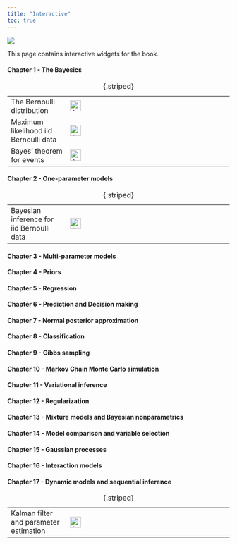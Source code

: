 ```yaml
---
title: "Interactive"
toc: true
---
```


![](figs/linocut_forest.png)

This page contains interactive widgets for the book.

#### Chapter 1 - The Bayesics

|                                       |                                                                                                                                                                                                               |     |     |
|-------------------|------------------|------------------|------------------|
| The Bernoulli distribution            | [![Bernoulli distribution](figs/Observable.svg){alt="Julia" fig-alt="The Bernoulli distribution" fig-align="left" width="25"}](https://observablehq.com/@mattiasvillani/bernoulli-distribution)               |     |     |
| Maximum likelihood iid Bernoulli data | [![ML for iid Bernoulli data](figs/Observable.svg){alt="Julia" fig-alt="The Bernoulli distribution" fig-align="left" width="25"}](https://observablehq.com/@mattiasvillani/maximum-likelihood-bernoulli-data) |     |     |
| Bayes' theorem for events             | [![Bayes theorem for events](figs/Observable.svg){alt="Julia" fig-alt="The Bernoulli distribution" fig-align="left" width="25"}](https://observablehq.com/@mattiasvillani/bayes-theorem-for-events)           |     |     |

: {.striped}

#### Chapter 2 - One-parameter models

|                                           |                                                                                                                   |     |     |
|-------------------|------------------|------------------|------------------|
| Bayesian inference for iid Bernoulli data | [![Julia](figs/Observable.svg){alt="Julia" fig-alt="The Bernoulli distribution" fig-align="left" width="25"}](#0) |     |     |

: {.striped}

#### Chapter 3 - Multi-parameter models

#### Chapter 4 - Priors

#### Chapter 5 - Regression

#### Chapter 6 - Prediction and Decision making

#### Chapter 7 - Normal posterior approximation

#### Chapter 8 - Classification

#### Chapter 9 - Gibbs sampling

#### Chapter 10 - Markov Chain Monte Carlo simulation

#### Chapter 11 - Variational inference

#### Chapter 12 - Regularization

#### Chapter 13 - Mixture models and Bayesian nonparametrics

#### Chapter 14 - Model comparison and variable selection

#### Chapter 15 - Gaussian processes

#### Chapter 16 - Interaction models

#### Chapter 17 - Dynamic models and sequential inference

|                                        |                                                                                                                                                                                                               |     |     |
|-------------------|------------------|------------------|------------------|
| Kalman filter and parameter estimation | [![Julia](figs/Observable.svg){alt="Julia" fig-alt="Gibbs sampling from a multivariate normal - Julia" fig-align="left" width="25"}](https://gist.github.com/mattiasvillani/4a461587c037d257d7099b7675aa0ddf) |     |     |

: {.striped}
